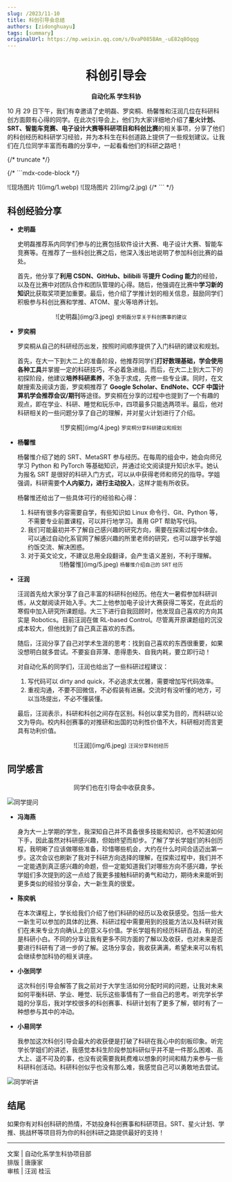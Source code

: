 ```yaml
---
slug: /2023/11-10
title: 科创引导会总结
authors: [zidonghuayu]
tags: [summary]
originalUrl: https://mp.weixin.qq.com/s/0vaP085BAm_-uE82q8Oqqg
---
```


<center>
<h1>科创引导会</h1>
<strong>自动化系 学生科协</strong><p />
</center>

10 月 29 日下午，我们有幸邀请了史明磊、罗奕桐、杨馨惟和汪润几位在科研科创方面颇有心得的同学。在此次引导会上，他们为大家详细地介绍了**星火计划、SRT、智能车竞赛、电子设计大赛等科研项目和科创比赛**的相关事项，分享了他们的科创经历和科研学习经验，并为本科生在科创道路上提供了一些规划建议。让我们在几位同学丰富而有趣的分享中，一起看看他们的科研之路吧！

{/* truncate */}

{/* ```mdx-code-block  */}

<Tabs>
  <TabItem value="1" label="现场图片 1">
    ![现场图片 1](img/1.webp)
  </TabItem>
  <TabItem value="2" label="现场图片 2">
    ![现场图片 2](img/2.jpg)
  </TabItem>
</Tabs>
{/* ``` */}

## 科创经验分享

- **史明磊**

    史明磊推荐系内同学们参与的比赛包括软件设计大赛、电子设计大赛、智能车竞赛等。在推荐了一些科创比赛之后，他深入浅出地说明了参加科创比赛的益处。

    首先，他分享了**利用 CSDN、GitHub、bilibili** 等**提升 Coding 能力**的经验，以及在比赛中对团队合作和团队管理的心得。随后，他强调在比赛中**学习新的知识**比获取奖项更加重要。最后，他介绍了学推计划的相关信息，鼓励同学们积极参与科创比赛和学推、ATOM、星火等培养计划。

    <center>
      ![史明磊](img/3.jpeg)
      <small>史明磊分享关于科创赛事的建议</small>
    </center>

- **罗奕桐**

    罗奕桐从自己的科研经历出发，按照时间顺序提供了入门科研的建议和规划。

    首先，在大一下到大二上的准备阶段，他推荐同学们**打好数理基础，学会使用各种工具**并掌握一定的科研技巧，不必着急进组。而后，在大二上到大二下的初探阶段，他建议**培养科研素养**，不急于求成，先修一些专业课。同时，在文献搜索及阅读方面，罗奕桐推荐了 **Google Scholar、EndNote、CCF 中国计算机学会推荐会议/期刊**等途径。罗奕桐在分享的过程中也提到了一个有趣的观点，即在学业、科研、睡觉和玩乐中，四项最多只能选两项半。最后，他对科研相关的一些问题分享了自己的理解，并对星火计划进行了介绍。

    <center>
      ![罗奕桐](img/4.jpeg)
      <small>罗奕桐分享科研建议和规划</small>
    </center>

- **杨馨惟**

    杨馨惟介绍了她的 SRT、MetaSRT 参与经历。在每周的组会中，她会向师兄学习 Python 和 PyTorch 等基础知识，并通过论文阅读提升知识水平。她认为报名 SRT 是很好的科研入门方式，可以从中获得老师和师兄的指导。学姐强调，科研需要**个人内驱力，进行主动投入**，这样才能有所收获。

    杨馨惟还给出了一些具体可行的经验和心得：

    1. 科研有很多内容需要自学，有些知识如 Linux 命令行、Git、Python 等，不需要专业前置课程，可以并行地学习。善用 GPT 帮助写代码。
    2. 我们可能最初并不了解自己感兴趣的研究方向，需要在探索过程中体会。可以通过自动化系官网了解感兴趣的所里老师的研究，也可以跟学长学姐约饭交流、解决困惑。
    3. 对于英文论文，不建议总用全段翻译，会产生语义差别，不利于理解。

    <center>
      ![杨馨惟](img/5.jpeg)
      <small>杨馨惟介绍自己的 SRT 经历</small>
    </center>

- **汪润**

    汪润首先给大家分享了自己丰富的科研科创经历。他在大一暑假参加科研训练，从文献阅读开始入手。大二上他参加电子设计大赛获得二等奖，在此后的寒假中加入研究所课题组。大三下进行自我回顾时，他发现自己喜欢的方向其实是 Robotics。目前汪润在做 RL-based Control。尽管离开原课题组的沉没成本较大，但他找到了自己真正喜欢的东西。

    随后，汪润分享了自己对学术生涯的思考：找到自己喜欢的东西很重要，如果没想明白就多尝试。不要妄自菲薄、患得患失、自我内耗，要立即行动！

    对自动化系的同学们，汪润也给出了一些科研过程建议：

    1. 写代码可以 dirty and quick，不必追求太优雅，需要增加写代码效率。
    2. 重视沟通，不要不回微信，不必假装有进展。交流时有没听懂的地方，可以当场提出，不必不懂装懂。

    最后，汪润表示，科研和科创之间存在区别。科创以拿奖为目的，而科研以论文为导向。校内科创赛事的对推研和出国的功利性价值不大，科研相对而言更具有功利价值。

    <center>
      ![汪润](img/6.jpeg)
      <small>汪润分享科创经历</small>
    </center>

## 同学感言

<center>同学们也在引导会中收获良多。</center>

![同学提问](img/7.jpeg)

- **冯海燕**

    身为大一上学期的学生，我深知自己并不具备很多技能和知识，也不知道如何下手，因此虽然对科研感兴趣，但始终望而却步。了解了学长学姐们的科创历程，我明晰了应该做哪些准备，珍惜哪些机会，大约在什么时间合适迈出第一步。这次会议也刷新了我对于科研方向选择的理解，在探索过程中，我们并不一定能遇到真正感兴趣的命题，但一定能知道我们对哪些方向不感兴趣，学长学姐们多次提到的这一点给了我更多接触科研的勇气和动力，期待未来能听到更多类似的经验分享会，大一新生真的很爱。

- **陈奕帆**

    在本次课程上，学长给我们介绍了他们科研的经历以及收获感受。包括一些大一新生可以参加的具体的比赛、科研过程中需要用到的技能方法以及科研对我们在未来专业方向确认上的意义与价值。学长学姐有的经历科研百战，有的还是科研小白。不同的分享让我有更多不同方面的了解以及收获，也对未来是否要进行科研有了进一步的了解。这场分享会，我收获满满，希望未来可以有机会继续参加科协的相关讲座。

- **小张同学**

    这次科创引导会解答了我之前对于大学生活如何分配时间的问题，让我对未来如何平衡科研、学业、睡觉、玩乐这些事情有了一些自己的思考。听完学长学姐的分享后，我对学校很多的科创赛事、科研计划有了更多了解，顿时有了一种想参与其中的冲动。

- **小易同学**

    我参加这次科创引导会最大的收获便是打破了科研在我心中的刻板印象。听完学长学姐们的讲述，我感觉本科生阶段参加科研似乎并不是一件那么困难、高大上、遥不可及的事，也没有说需要我耗费难以想象的时间和精力来参与一些科研科创活动。科研科创似乎也没有那么难，我感觉自己可以勇敢地去尝试。

![同学听讲](img/8.jpeg)

## 结尾

如果你有对科创科研的热情，不妨投身科创赛事和科研项目。SRT、星火计划、学推、挑战杯等项目将为你的科创科研之路提供最好的支持！

---

文案 | 自动化系学生科协项目部  
排版 | 唐康家  
审核 | 汪润 桂沄
